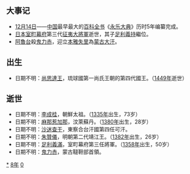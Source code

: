 {{yearTOC|1408|明'''[[永乐_(明成祖)|永乐]]六年'''；越南'''[[兴庆_(陳頠)|兴庆]]二年'''；日本'''[[應永|應永]]十五年'''}}
== 大事记 ==
*[[12月14日|12月14日]]——[[中国|中国]]最早最大的[[百科全书|百科全书]]《[[永乐大典|永乐大典]]》历时5年编纂完成。
*[[日本|日本]][[室町幕府|室町幕府]]第三代[[征夷大將軍|征夷大將軍]]逝世，其子[[足利義持|足利義持]]繼位。
*[[阿魯台|阿魯台]]殺[[鬼力赤|鬼力赤]]，迎立[[本雅失里|本雅失里]]為[[蒙古大汗|蒙古大汗]]。

== 出生 ==
* 日期不明：[[尚思達王|尚思達王]]，琉球國第一尚氏王朝的第四代國王。（[[1449年|1449年]]逝世）

== 逝世 ==
{{Wikisource year mention}}
* 日期不明：[[李成桂|李成桂]]，朝鮮太祖。（[[1335年|1335年]]出生，73岁）
* 日期不明：[[麻那惹加那|麻那惹加那]]，汶萊蘇丹。（[[1380年|1380年]]出生，28岁）
* 日期不明：[[沙迷查干|沙迷查干]]，東察合台汗國第四任可汗。
* 日期不明：[[朱贊儀|朱贊儀]]，明朝第二代靖江王。（[[1382年|1382年]]出生，26岁）
* 日期不明：[[足利義滿|足利義滿]]，室町幕府第三任將軍。（[[1358年|1358年]]出生，50岁）
* 日期不明：[[鬼力赤|鬼力赤]]，蒙古韃靼部首領。

[[Category:1408年|*]]
[[Category:1400年代|8年]]
[[Category:15世纪各年|0]]